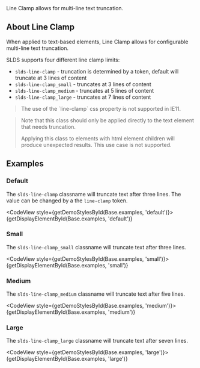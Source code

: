 
<div className="doc lead">
  Line Clamp allows for multi-line text truncation.
</div>

## About Line Clamp

When applied to text-based elements, Line Clamp allows for configurable multi-line text truncation.

SLDS supports four different line clamp limits:

- `slds-line-clamp` - truncation is determined by a token, default will truncate at 3 lines of content
- `slds-line-clamp_small` - truncates at 3 lines of content
- `slds-line-clamp_medium` - truncates at 5 lines of content
- `slds-line-clamp_large` - truncates at 7 lines of content

<Blockquote type="warning" header="IE11 Not Supported">
  <p>The use of the `line-clamp` css property is not supported in IE11.</p>
</Blockquote>

<Blockquote type="warning" header="Not Supported on Container Elements">
  <p>
    Note that this class should only be applied directly to the text element
    that needs truncation.
  </p>
  <p>
    Applying this class to elements with html element children will produce
    unexpected results. This use case is not supported.
  </p>
</Blockquote>

## Examples

### Default

The `slds-line-clamp` classname will truncate text after three lines. The value can be changed by a the `line-clamp` token.

<CodeView style={getDemoStylesById(Base.examples, 'default')}>
  {getDisplayElementById(Base.examples, 'default')}
</CodeView>

### Small

The `slds-line-clamp_small` classname will truncate text after three lines.

<CodeView style={getDemoStylesById(Base.examples, 'small')}>
  {getDisplayElementById(Base.examples, 'small')}
</CodeView>

### Medium

The `slds-line-clamp_medium` classname will truncate text after five lines.

<CodeView style={getDemoStylesById(Base.examples, 'medium')}>
  {getDisplayElementById(Base.examples, 'medium')}
</CodeView>

### Large

The `slds-line-clamp_large` classname will truncate text after seven lines.

<CodeView style={getDemoStylesById(Base.examples, 'large')}>
  {getDisplayElementById(Base.examples, 'large')}
</CodeView>
